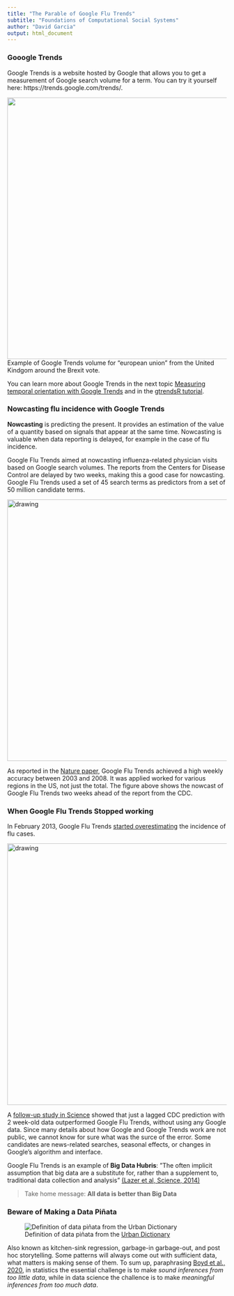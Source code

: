 ```yaml
---
title: "The Parable of Google Flu Trends"
subtitle: "Foundations of Computational Social Systems"
author: "David Garcia"
output: html_document
---
```


### Gooogle Trends

Google Trends is a website hosted by Google that allows you to get a measurement of Google search volume for a term. You can try it yourself here: https://trends.google.com/trends/.

<img src="EU.png" alt="" width="600"/>  
Example of Google Trends volume for "european union" from the United Kindgom around the Brexit vote.

You can learn more about Google Trends in the next topic [Measuring temporal orientation with Google Trends](https://dgarcia-eu.github.io/SocialDataScience/1_Introduction/013_TemporalOrientation/TemporalOrientationGtrends.html) and in the [gtrendsR tutorial](https://dgarcia-eu.github.io/SocialDataScience/1_Introduction/017_gtrendsR/gtrendsR.html).

### Nowcasting flu incidence with Google Trends

**Nowcasting** is predicting the present. It provides an estimation of the value of a quantity based on signals that appear at the same time. Nowcasting is valuable when data reporting is delayed, for example in the case of flu incidence.

Google Flu Trends aimed at nowcasting influenza-related physician visits based on Google search volumes. The reports from the Centers for Disease Control are delayed by two weeks, making this a good case for nowcasting. Google Flu Trends used a set of 45 search terms as predictors from a set of 50 million candidate terms.

<img src="GoogleFluTrends.jpg" alt="drawing" width="600"/>  

As reported in the [Nature paper](http://www.nature.com/nature/journal/v457/n7232/full/nature07634.html), Google Flu Trends achieved a high weekly accuracy between 2003 and 2008. It was applied worked for various regions in the US, not just the total. The figure above shows the nowcast of Google Flu Trends two weeks ahead of the report from the CDC.

### When Google Flu Trends Stopped working

In February 2013, Google Flu Trends [started overestimating](https://www.nature.com/news/when-google-got-flu-wrong-1.12413) the incidence of flu cases.

<img src="FluFail.jpg" alt="drawing" width="600"/>  






A [follow-up study in Science](http://science.sciencemag.org/content/343/6176/1203
) showed that just a lagged CDC prediction with 2 week-old data outperformed Google Flu Trends, without using any Google data. Since many details about how Google and Google Trends work are not public, we cannot know for sure what was the surce of the error. Some candidates are news-related searches, seasonal effects, or changes in Google's algorithm and interface.

Google Flu Trends is an example of **Big Data Hubris**: ”The often implicit assumption that big data are a substitute for, rather than a supplement to, traditional data collection and analysis” [(Lazer et al, Science, 2014)](http://science.sciencemag.org/content/343/6176/1203)

> Take home message: **All data is better than Big Data**

### Beware of Making a Data Piñata

![Definition of data piñata from the [Urban Dictionary](https://www.urbandictionary.com/define.php?term=data%20pi%C3%B1ata)](Pinata.png)

Also known as kitchen-sink regression, garbage-in garbage-out, and post hoc storytelling. Some patterns will always come out with sufficient data, what matters is making sense of them.
To sum up, paraphrasing [Boyd et al., 2020](https://onlinelibrary.wiley.com/doi/abs/10.1002/per.2254), in statistics the essential challenge is to make *sound inferences from too little data*, while in data science the challence is to make *meaningful inferences from too much data*. 


